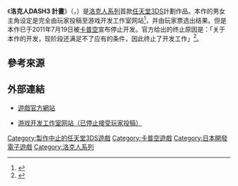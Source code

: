 {{Infobox animanga/Headerofja
|標題= 洛克人DASH3 計畫
|圖像= 
|尺寸= 
|說明= 
|日文名稱= ロックマンDASH3 PROJECT
|英文名稱= Mega Man Legends 3
|假名= 
|羅馬字= 
|類型= 
}}
{{Infobox animanga/Game
|標題= 
|遊戲類型= 已停止開發
|使用平臺= 
|開發團隊= 
|代理商= 
|製作人= 
|監製= 
|腳本= 
|人物設定= 
|音樂= 
|遊戲人數= 
|發售日= {{flagicon|Japan}}已停止開發
|啟用時期= 
|售價= 
|銷售數量= 
|對象年齡= 
|周邊界面= 
}}
{{Infobox animanga/Footerofja}}

《'''洛克人DASH3 計畫'''》（{{lang-ja|ロックマンDASH3 PROJECT，Rockman DASH 3 Project}}，{{lang-en|Mega Man Legends 3}}）是[[洛克人系列|洛克人系列]]首款[[任天堂3DS|任天堂3DS]]計劃作品。本作的男女主角设定是完全由玩家投稿至游戏开发工作室网站<ref>{{Cite web |url=http://www.capcom.co.jp/rockman/dash3/devroom/ |title=存档副本 |access-date=2011-08-11 |archive-url=https://web.archive.org/web/20110628000000/http://www.capcom.co.jp/rockman/dash3/devroom/ |archive-date=2011-06-28 |dead-url=yes }}</ref>，并由玩家票选出结果。但是本作已于2011年7月19日被[[卡普空|卡普空]]宣布停止开发。官方给出的终止原因是：「关于本作的开发，现阶段还满足不了应有的条件，因此终止了开发工作」<ref>{{Cite web |url=http://3ds.tgbus.com/news/201107/20110719095032.shtml |title=存档副本 |access-date=2011-08-11 |archive-date=2016-03-04 |archive-url=https://web.archive.org/web/20160304195920/http://3ds.tgbus.com/news/201107/20110719095032.shtml |dead-url=no }}</ref>。

== 參考來源 ==
{{reflist}}

== 外部連結 ==
*{{Ja}}[https://web.archive.org/web/20110522190704/http://www.capcom.co.jp/rockman/dash3/ 遊戲官方網站]
*{{Ja}}[https://web.archive.org/web/20110628000000/http://www.capcom.co.jp/rockman/dash3/devroom/ 游戏开发工作室网站（已停止接受玩家投稿）]

{{洛克人}}

{{DEFAULTSORT:Megaman Dash 3}}
[[Category:製作中止的任天堂3DS遊戲|Category:製作中止的任天堂3DS遊戲]]
[[Category:卡普空遊戲|Category:卡普空遊戲]]
[[Category:日本開發電子遊戲|Category:日本開發電子遊戲]]
[[Category:洛克人系列|Category:洛克人系列]]